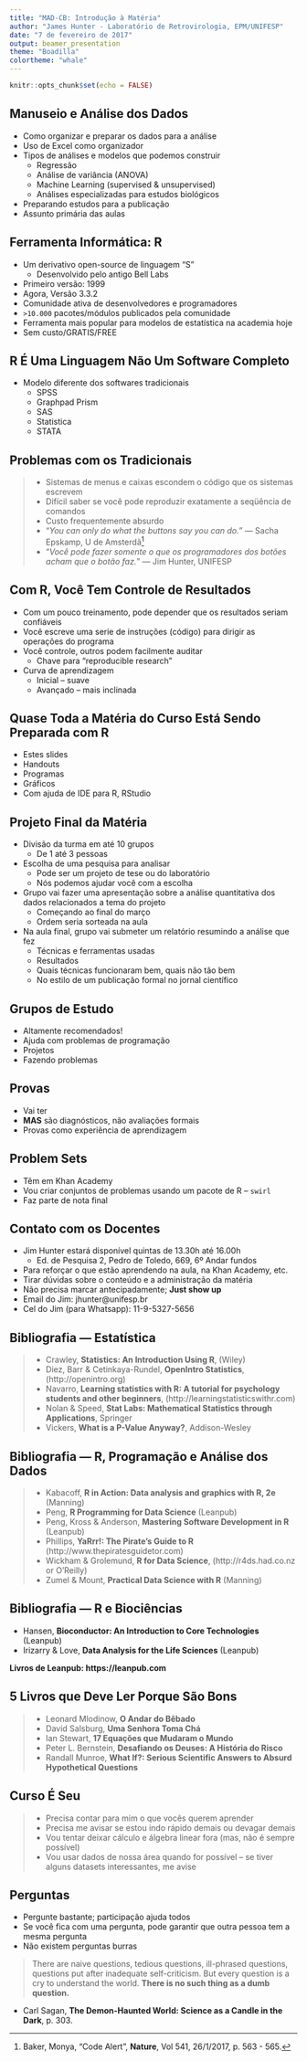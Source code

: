 ```yaml
---
title: "MAD-CB: Introdução à Matéria"
author: "James Hunter - Laboratório de Retrovirologia, EPM/UNIFESP"
date: "7 de fevereiro de 2017"
output: beamer_presentation
theme: "Boadilla"
colortheme: "whale"
---
```


```r
knitr::opts_chunk$set(echo = FALSE)
```



## Manuseio e Análise dos Dados

  - Como organizar e preparar os dados para a análise
  - Uso de Excel como organizador
  - Tipos de análises e modelos que podemos construir
    - Regressão
    - Análise de variância (ANOVA)
    - Machine Learning (supervised & unsupervised)
    - Análises especializadas para estudos biológicos
  - Preparando estudos para a publicação
  - Assunto primária das aulas

## Ferramenta Informática: R
  
  - Um derivativo open-source de linguagem "S"
    - Desenvolvido pelo antigo Bell Labs
  - Primeiro versão: 1999
  - Agora, Versão 3.3.2
  - Comunidade ativa de desenvolvedores e programadores
  - `>10.000` pacotes/módulos publicados pela comunidade
  - Ferramenta mais popular para modelos de estatística na academia hoje
  - Sem custo/GRATIS/FREE
  
## R É Uma Linguagem Não Um Software Completo

  - Modelo diferente dos softwares tradicionais
    - SPSS
    - Graphpad Prism
    - SAS
    - Statistica
    - STATA

## Problemas com os Tradicionais
  
  >- Sistemas de menus e caixas escondem o código que os sistemas escrevem
  >- Difícil saber se você pode reproduzir exatamente a seqüência de comandos
  >- Custo frequentemente absurdo
  >- “*You can only do what the buttons say you can do.*” --- Sacha Epskamp, U de Amsterdã[^1]
  >- "*Você pode fazer somente o que os programadores dos botões acham que o botão faz.*" --- Jim Hunter, UNIFESP
  
[^1]: Baker, Monya, "Code Alert", **Nature**, Vol 541, 26/1/2017, p. 563 - 565. 
  
## Com R, Você Tem Controle de Resultados

  - Com um pouco treinamento, pode depender que os resultados seriam confiáveis
  - Você escreve uma serie de instruções (código) para dirigir as operações do programa
  - Você controle, outros podem facilmente auditar 
      - Chave para “reproducible research”
  - Curva de aprendizagem
    - Inicial -- suave
    - Avançado -- mais inclinada
    
## Quase Toda a Matéria do Curso Está Sendo Preparada com R

  - Estes slides
  - Handouts
  - Programas
  - Gráficos
  - Com ajuda de IDE para R, RStudio

## Projeto Final da Matéria 

  - Divisão da turma em até 10 grupos
    - De 1 até 3 pessoas
  - Escolha de uma pesquisa para analisar
    - Pode ser um projeto de tese ou do laboratório
    - Nós podemos ajudar você com a escolha
  - Grupo vai fazer uma apresentação sobre a análise quantitativa dos dados relacionados a tema do projeto
    - Começando ao final do março
    - Ordem seria sorteada na aula
  - Na aula final, grupo vai submeter um relatório resumindo a análise que fez
    - Técnicas e ferramentas usadas
    - Resultados
    - Quais técnicas funcionaram bem, quais não tão bem
    - No estilo de um publicação formal no jornal científico
    
## Grupos de Estudo

  - Altamente recomendados!
  - Ajuda com problemas de programação
  - Projetos
  - Fazendo problemas

## Provas

  - Vai ter 
  - **MAS** são diagnósticos, não avaliações formais
  - Provas como experiência de aprendizagem
  
## Problem Sets

  - Têm em Khan Academy
  - Vou criar conjuntos de problemas usando um pacote de R -- `swirl`
  - Faz parte de nota final
  
## Contato com os Docentes

  - Jim Hunter estará disponível quintas de 13.30h até 16.00h 
    - Ed. de Pesquisa 2, Pedro de Toledo, 669, 6º Andar fundos
  - Para reforçar o que estão aprendendo na aula, na Khan Academy, etc.
  - Tirar dúvidas sobre o conteúdo e a administração da matéria
  - Não precisa marcar antecipadamente; **Just show up**
  - Email do Jim: jhunter@unifesp.br
  - Cel do Jim (para Whatsapp): 11-9-5327-5656
  
## Bibliografia --- Estatística

  >- Crawley, **Statistics: An Introduction Using R**, (Wiley)
  >- Diez, Barr & Cetinkaya-Rundel, **OpenIntro Statistics**, (http://openintro.org)
  >- Navarro, **Learning statistics with R: A tutorial for psychology students and other beginners**, (http://learningstatisticswithr.com)
  >- Nolan & Speed, **Stat Labs: Mathematical Statistics through Applications**, Springer
  >- Vickers, **What is a P-Value Anyway?**, Addison-Wesley 
  
## Bibliografia --- R, Programação e Análise dos Dados

  >- Kabacoff, **R in Action: Data analysis and graphics with R, 2e** (Manning)
  >- Peng, **R Programming for Data Science** (Leanpub)
  >- Peng, Kross & Anderson, **Mastering Software Development in R** (Leanpub)
  >- Phillips, **YaRrr!: The Pirate's Guide to R** (http://www.thepiratesguidetor.com)
  >- Wickham & Grolemund, **R for Data Science**, (http://r4ds.had.co.nz or O'Reilly)
  >- Zumel & Mount, **Practical Data Science with R** (Manning)

## Bibliografia --- R e Biociências

  - Hansen, **Bioconductor: An Introduction to Core Technologies** (Leanpub)
  - Irizarry & Love, **Data Analysis for the Life Sciences** (Leanpub)

**Livros de Leanpub: https://leanpub.com ** 
  
## 5 Livros que Deve Ler Porque São Bons

  >-  Leonard Mlodinow, **O Andar do Bêbado**
  >-  David Salsburg, **Uma Senhora Toma Chá**
  >-  Ian Stewart, **17 Equações que Mudaram o Mundo**
  >-  Peter L. Bernstein, **Desafiando os Deuses: A História do Risco**
  >-  Randall Munroe, **What If?: Serious Scientific Answers to Absurd Hypothetical Questions**

## Curso É Seu
  >- Precisa contar para mim o que vocês querem aprender
  >- Precisa me avisar se estou indo rápido demais ou devagar demais
  >- Vou tentar deixar cálculo e álgebra linear fora (mas, não é sempre possível)
  >- Vou usar dados de nossa área quando for possível – se tiver alguns datasets interessantes, me avise

## Perguntas

  - Pergunte bastante; participação ajuda todos
  - Se você fica com uma pergunta, pode garantir que outra pessoa tem a mesma pergunta
  - Não existem perguntas burras
  
>There are naive questions, tedious questions, ill-phrased questions, questions put after inadequate self-criticism. But every question is a cry to understand the world. **There is no such thing as a dumb question.** 

  - Carl Sagan, **The Demon-Haunted World: Science as a Candle in the Dark**, p. 303.
